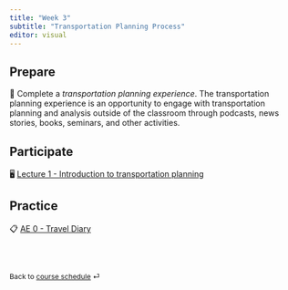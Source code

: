```yaml
---
title: "Week 3"
subtitle: "Transportation Planning Process"
editor: visual
---
```



## Prepare

📖 Complete a *transportation planning experience*. The transportation planning experience is an opportunity to engage with transportation planning and analysis outside of the classroom through podcasts, news stories, books, seminars, and other activities. 

## Participate

🖥️ [Lecture 1 - Introduction to transportation planning](/teaching/CIVE461/slides/lec-1.html)

## Practice

📋 [AE 0 - Travel Diary](/teaching/CIVE461/ae/ae-0-travel-diary.html)

<br><br>

::: {style="font-size: 0.875em;"}
Back to [course schedule](/teaching/CIVE461/ "Course schedule") ⏎
:::

